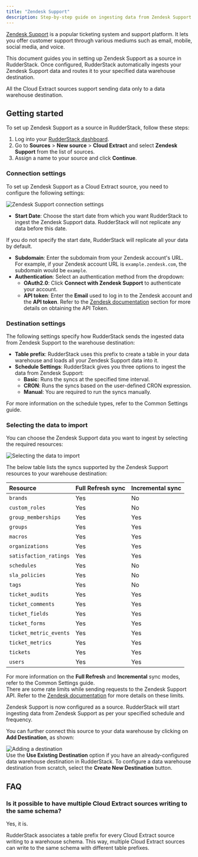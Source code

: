 ```yaml
---
title: "Zendesk Support"
description: Step-by-step guide on ingesting data from Zendesk Support into RudderStack.
---
```


[Zendesk Support](https://support.zendesk.com/hc/en-us) is a popular ticketing system and support platform. It lets you offer customer support through various mediums such as email, mobile, social media, and voice.

This document guides you in setting up Zendesk Support as a source in RudderStack. Once configured, RudderStack automatically ingests your Zendesk Support data and routes it to your specified data warehouse destination.

<div class="warningBlock">
All the Cloud Extract sources support sending data only to a <Link to="/destinations/warehouse-destinations/">data warehouse destination</Link>.
</div>

## Getting started

To set up Zendesk Support as a source in RudderStack, follow these steps:

1. Log into your [RudderStack dashboard](https://app.rudderstack.com/).
2. Go to **Sources** > **New source** > **Cloud Extract** and select **Zendesk Support** from the list of sources.
3. Assign a name to your source and click **Continue**.

### Connection settings

To set up Zendesk Support as a Cloud Extract source, you need to configure the following settings:

<img src="../../assets/zendesk-support-settings.png" alt="Zendesk Support connection settings" />

- **Start Date**: Choose the start date from which you want RudderStack to ingest the Zendesk Support data. RudderStack will not replicate any data before this date.

<div class="warningBlock">
If you do not specify the start date, RudderStack will replicate all your data by default.
</div>

- **Subdomain**: Enter the subdomain from your Zendesk account's URL. For example, if your Zendesk account URL is `example.zendesk.com`, the subdomain would be `example`.
- **Authentication**: Select an authentication method from the dropdown:
    - **OAuth2.0**: Click **Connect with Zendesk Support** to authenticate your account.
    - **API token**: Enter the **Email** used to log in to the Zendesk account and the **API token**. Refer to the [Zendesk documentation](https://support.zendesk.com/hc/en-us/articles/4408889192858-Generating-a-new-API-token) section for more details on obtaining the API Token. 


### Destination settings

The following settings specify how RudderStack sends the ingested data from Zendesk Support to the warehouse destination:

- **Table prefix**: RudderStack uses this prefix to create a table in your data warehouse and loads all your Zendesk Support data into it.
- **Schedule Settings**: RudderStack gives you three options to ingest the data from Zendesk Support:
    - **Basic**: Runs the syncs at the specified time interval. 
    - **CRON**: Runs the syncs based on the user-defined CRON expression.
    - **Manual**: You are required to run the syncs manually.

<div class="infoBlock">
For more information on the schedule types, refer to the <Link to="/sources/extract/common-settings/">Common Settings</Link> guide.
</div>

### Selecting the data to import

You can choose the Zendesk Support data you want to ingest by selecting the required resources:

<img src="../../assets/zendesk-resources-support.png" alt="Selecting the data to import" />

The below table lists the syncs supported by the Zendesk Support resources to your warehouse destination:

| Resource | Full Refresh sync | Incremental sync | 
| :---| :---- | :---- | 
| `brands` |  Yes | No | 
| `custom_roles` | Yes | No | 
| `group_memberships` | Yes | Yes | 
| `groups` | Yes | Yes | 
| `macros` | Yes | Yes | 
| `organizations` | Yes | Yes | 
| `satisfaction_ratings` | Yes | Yes | 
| `schedules` | Yes | No |
| `sla_policies` | Yes | No |
| `tags` | Yes | No |
| `ticket_audits` | Yes | Yes | 
| `ticket_comments` | Yes | Yes | 
| `ticket_fields` | Yes | Yes | 
| `ticket_forms` | Yes | Yes | 
| `ticket_metric_events` | Yes | Yes | 
| `ticket_metrics` | Yes | Yes | 
| `tickets` | Yes | Yes | 
| `users` | Yes | Yes | 

<div class="infoBlock">
For more information on the <strong>Full Refresh</strong> and <strong>Incremental</strong> sync modes, refer to the <Link to="/sources/extract/common-settings/#sync-modes">Common Settings</Link> guide.
</div>

<div class="warningBlock">
There are some rate limits while sending requests to the Zendesk Support API. Refer to the <a href="https://developer.zendesk.com/api-reference/introduction/rate-limits/">Zendesk documentation</a> for more details on these limits.
</div>

Zendesk Support is now configured as a source. RudderStack will start ingesting data from Zendesk Support as per your specified schedule and frequency.

You can further connect this source to your data warehouse by clicking on **Add Destination**, as shown:

<img src="../../assets/cloud-extract-sources/add-destination.png" alt="Adding a destination" />

<div class="successBlock">
Use the <strong>Use Existing Destination</strong> option if you have an already-configured data warehouse destination in RudderStack. To configure a data warehouse destination from scratch, select the <strong>Create New Destination</strong> button.
</div>

## FAQ

### Is it possible to have multiple Cloud Extract sources writing to the same schema?

Yes, it is.

RudderStack associates a table prefix for every Cloud Extract source writing to a warehouse schema. This way, multiple Cloud Extract sources can write to the same schema with different table prefixes.


